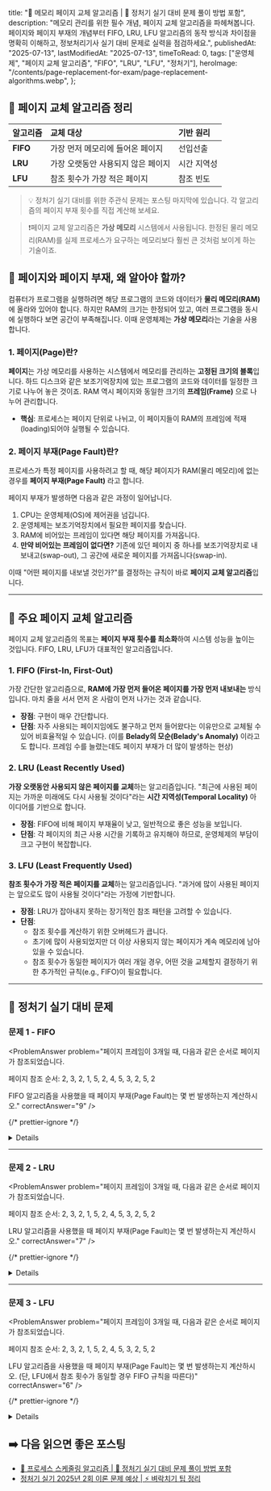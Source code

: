 
  title:
    "💭 메모리 페이지 교체 알고리즘 | 🚀 정처기 실기 대비 문제 풀이 방법 포함",
  description:
    "메모리 관리를 위한 필수 개념, 페이지 교체 알고리즘을 파헤쳐봅니다. 페이지와 페이지 부재의 개념부터 FIFO, LRU, LFU 알고리즘의 동작 방식과 차이점을 명확히 이해하고, 정보처리기사 실기 대비 문제로 실력을 점검하세요.",
  publishedAt: "2025-07-13",
  lastModifiedAt: "2025-07-13",
  timeToRead: 0,
  tags: ["운영체제", "페이지 교체 알고리즘", "FIFO", "LRU", "LFU", "정처기"],
  heroImage:
    "/contents/page-replacement-for-exam/page-replacement-algorithms.webp",
};

## 📝 페이지 교체 알고리즘 정리

| 알고리즘 | 교체 대상                          | 기반 원리   |
| :------- | :--------------------------------- | :---------- |
| **FIFO** | 가장 먼저 메모리에 들어온 페이지   | 선입선출    |
| **LRU**  | 가장 오랫동안 사용되지 않은 페이지 | 시간 지역성 |
| **LFU**  | 참조 횟수가 가장 적은 페이지       | 참조 빈도   |

> 💡 정처기 실기 대비를 위한 주관식 문제는 포스팅 마지막에 있습니다. 각 알고리즘의 페이지 부재 횟수를 직접 계산해 보세요.

> ❗️페이지 교체 알고리즘은 **가상 메모리** 시스템에서 사용됩니다. 한정된 물리 메모리(RAM)를 실제 프로세스가 요구하는 메모리보다 훨씬 큰 것처럼 보이게 하는 기술이죠.

## 🧠 페이지와 페이지 부재, 왜 알아야 할까?

컴퓨터가 프로그램을 실행하려면 해당 프로그램의 코드와 데이터가 **물리 메모리(RAM)** 에 올라와 있어야 합니다. 하지만 RAM의 크기는 한정되어 있고, 여러 프로그램을 동시에 실행하다 보면 공간이 부족해집니다. 이때 운영체제는 **가상 메모리**라는 기술을 사용합니다.

### 1. 페이지(Page)란?

**페이지**는 가상 메모리를 사용하는 시스템에서 메모리를 관리하는 **고정된 크기의 블록**입니다. 하드 디스크와 같은 보조기억장치에 있는 프로그램의 코드와 데이터를 일정한 크기로 나누어 놓은 것이죠. RAM 역시 페이지와 동일한 크기의 **프레임(Frame)** 으로 나누어 관리합니다.

- **핵심**: 프로세스는 페이지 단위로 나뉘고, 이 페이지들이 RAM의 프레임에 적재(loading)되어야 실행될 수 있습니다.

### 2. 페이지 부재(Page Fault)란?

프로세스가 특정 페이지를 사용하려고 할 때, 해당 페이지가 RAM(물리 메모리)에 없는 경우를 **페이지 부재(Page Fault)** 라고 합니다.

페이지 부재가 발생하면 다음과 같은 과정이 일어납니다.

1.  CPU는 운영체제(OS)에 제어권을 넘깁니다.
2.  운영체제는 보조기억장치에서 필요한 페이지를 찾습니다.
3.  RAM에 비어있는 프레임이 있다면 해당 페이지를 가져옵니다.
4.  **만약 비어있는 프레임이 없다면?** 기존에 있던 페이지 중 하나를 보조기억장치로 내보내고(swap-out), 그 공간에 새로운 페이지를 가져옵니다(swap-in).

이때 "어떤 페이지를 내보낼 것인가?"를 결정하는 규칙이 바로 **페이지 교체 알고리즘**입니다.

---

## 🔄 주요 페이지 교체 알고리즘

페이지 교체 알고리즘의 목표는 **페이지 부재 횟수를 최소화**하여 시스템 성능을 높이는 것입니다. FIFO, LRU, LFU가 대표적인 알고리즘입니다.

### 1. FIFO (First-In, First-Out)

가장 간단한 알고리즘으로, **RAM에 가장 먼저 들어온 페이지를 가장 먼저 내보내는** 방식입니다. 마치 줄을 서서 먼저 온 사람이 먼저 나가는 것과 같습니다.

- **장점**: 구현이 매우 간단합니다.
- **단점**: 자주 사용되는 페이지임에도 불구하고 먼저 들어왔다는 이유만으로 교체될 수 있어 비효율적일 수 있습니다. (이를 **Belady의 모순(Belady's Anomaly)** 이라고도 합니다. 프레임 수를 늘렸는데도 페이지 부재가 더 많이 발생하는 현상)

### 2. LRU (Least Recently Used)

**가장 오랫동안 사용되지 않은 페이지를 교체**하는 알고리즘입니다. "최근에 사용된 페이지는 가까운 미래에도 다시 사용될 것이다"라는 **시간 지역성(Temporal Locality)** 아이디어를 기반으로 합니다.

- **장점**: FIFO에 비해 페이지 부재율이 낮고, 일반적으로 좋은 성능을 보입니다.
- **단점**: 각 페이지의 최근 사용 시간을 기록하고 유지해야 하므로, 운영체제의 부담이 크고 구현이 복잡합니다.

### 3. LFU (Least Frequently Used)

**참조 횟수가 가장 적은 페이지를 교체**하는 알고리즘입니다. "과거에 많이 사용된 페이지는 앞으로도 많이 사용될 것이다"라는 가정에 기반합니다.

- **장점**: LRU가 잡아내지 못하는 장기적인 참조 패턴을 고려할 수 있습니다.
- **단점**:
  - 참조 횟수를 계산하기 위한 오버헤드가 큽니다.
  - 초기에 많이 사용되었지만 더 이상 사용되지 않는 페이지가 계속 메모리에 남아있을 수 있습니다.
  - 참조 횟수가 동일한 페이지가 여러 개일 경우, 어떤 것을 교체할지 결정하기 위한 추가적인 규칙(e.g., FIFO)이 필요합니다.

---

## 📝 정처기 실기 대비 문제

### 문제 1 - FIFO

<ProblemAnswer
  problem="페이지 프레임이 3개일 때, 다음과 같은 순서로 페이지가 참조되었습니다.

페이지 참조 순서: 2, 3, 2, 1, 5, 2, 4, 5, 3, 2, 5, 2

FIFO 알고리즘을 사용했을 때 페이지 부재(Page Fault)는 몇 번 발생하는지 계산하시오."
correctAnswer="9"
/>

{/* prettier-ignore */}
<Details summary="문제 풀이">

밀어내기 식으로 푸세요. 큐 자료구조를 떠올리면 좋습니다. 새로운게 들어오면 새로운 게 위에 들어가고, 가장 아래에 있는 걸 밀어내듯이 풀면 헷갈리지 않습니다.

| 참조     |  2  |  3  |  2  |  1  |  5  |  2  |  4  |  5  |  3  |  2  |  5  |  2  |
| :------- | :-: | :-: | :-: | :-: | :-: | :-: | :-: | :-: | :-: | :-: | :-: | :-: |
| **1**    |  2  |  3  |  3  |  1  |  5  |  2  |  4  |  4  |  3  |  3  |  5  |  2  |
| **2**    |     |  2  |  2  |  3  |  1  |  5  |  2  |  2  |  4  |  4  |  3  |  5  |
| **3**    |     |     |     |  2  |  3  |  1  |  5  |  5  |  2  |  2  |  4  |  3  |
| **부재** |  O  |  O  |  X  |  O  |  O  |  O  |  O  |  X  |  O  |  X  |  O  |  O  |

- **페이지 부재 횟수: 9번**

</Details>

---

### 문제 2 - LRU

<ProblemAnswer
  problem="페이지 프레임이 3개일 때, 다음과 같은 순서로 페이지가 참조되었습니다.

페이지 참조 순서: 2, 3, 2, 1, 5, 2, 4, 5, 3, 2, 5, 2

LRU 알고리즘을 사용했을 때 페이지 부재(Page Fault)는 몇 번 발생하는지 계산하시오."
correctAnswer="7"
/>

{/* prettier-ignore */}
<Details summary="문제 풀이">

가장 오래전 사용한 것을 맨 아래로 보내는 식으로 푸세요. 새로운 게 들어오면 새로운 게 위에 들어가고, 가장 아래에 있는 걸 밀어내듯이 풀면 헷갈리지 않습니다. 만약, 기존에 존재하는 페이지라면 위치를 맨 위로 올리면 됩니다.

| 참조     |  2  |  3  |  2  |  1  |  5  |  2  |  4  |  5  |  3  |  2  |  5  |  2  |
| :------- | :-: | :-: | :-: | :-: | :-: | :-: | :-: | :-: | :-: | :-: | :-: | :-: |
| **1**    |  2  |  3  |  2  |  1  |  5  |  2  |  4  |  5  |  3  |  2  |  5  |  2  |
| **2**    |     |  2  |  3  |  2  |  1  |  5  |  2  |  4  |  5  |  3  |  2  |  5  |
| **3**    |     |     |     |  3  |  2  |  1  |  5  |  2  |  4  |  5  |  3  |  3  |
| **부재** |  O  |  O  |  X  |  O  |  O  |  X  |  O  |  X  |  O  |  O  |  X  |  X  |

- **페이지 부재 횟수: 7번**

</Details>

---

### 문제 3 - LFU

<ProblemAnswer
  problem="페이지 프레임이 3개일 때, 다음과 같은 순서로 페이지가 참조되었습니다.

페이지 참조 순서: 2, 3, 2, 1, 5, 2, 4, 5, 3, 2, 5, 2

LFU 알고리즘을 사용했을 때 페이지 부재(Page Fault)는 몇 번 발생하는지 계산하시오.
(단, LFU에서 참조 횟수가 동일할 경우 FIFO 규칙을 따른다)"
correctAnswer="6"
/>

{/* prettier-ignore */}
<Details summary="문제 풀이">

해당 페이지가 몇번 참조되었는지 기록하면서 푸는게 좋습니다. (예 : 2-1 은 2번 페이지가 1번 참조되었음을 의미합니다.)

참조 횟수가 동일할 경우 FIFO 규칙을 따르므로, FIFO를 풀듯이 새로 들어온 페이지를 위에 넣으세요.

| 참조     |  2  |  3  |  2  |  1  |  5  |  2  |  4  |  5  |  3  |  2  |  5  |  2  |
| :------- | :-: | :-: | :-: | :-: | :-: | :-: | :-: | :-: | :-: | :-: | :-: | :-: |
| **1**    | 2-1 | 3-1 | 3-1 | 1-1 | 5-1 | 5-1 | 4-1 | 4-1 | 3-1 | 3-1 | 3-1 | 3-1 |
| **2**    |     | 2-1 | 2-2 | 3-1 | 1-1 | 1-1 | 5-1 | 5-2 | 5-2 | 5-2 | 5-3 | 5-3 |
| **3**    |     |     |     | 2-2 | 2-2 | 2-3 | 2-3 | 2-3 | 2-3 | 2-4 | 2-4 | 2-5 |
| **부재** |  O  |  O  |  X  |  O  |  O  |  X  |  O  |  X  |  O  |  X  |  X  |  X  |

- **페이지 부재 횟수: 6번**

</Details>

## ➡️ 다음 읽으면 좋은 포스팅

- [🤖 프로세스 스케줄링 알고리즘 | 🚀 정처기 실기 대비 문제 풀이 방법 포함](/ko/blog/process-scheduling-for-exam)
- [정처기 실기 2025년 2회 이론 문제 예상 | ⚡️ 벼락치기 팁 정리](/ko/blog/korean-information-processing-engineer-practical-exam-strategy)
